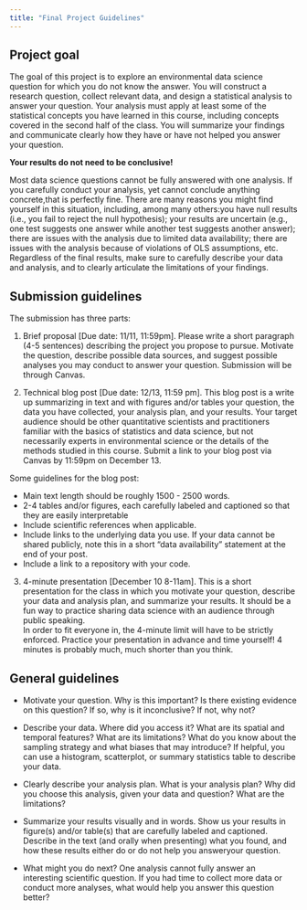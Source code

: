 ```yaml
---
title: "Final Project Guidelines"
---
```


## Project goal

The goal of this project is to explore an environmental data science question for which you do not know the answer. You will construct a research question, collect relevant data, and design a statistical analysis to answer your question. Your analysis must apply at least some of the statistical concepts you have learned in this course, including concepts covered in the second half of the class. You will summarize your findings and communicate clearly how they have or have not helped you answer your question.

**Your results do not need to be conclusive!**

Most data science questions cannot be fully answered with one analysis. If you carefully conduct your analysis, yet cannot conclude anything concrete,that is perfectly fine. There are many reasons you might find yourself in this situation, including, among many others:you have null results (i.e., you fail to reject the null hypothesis); your results are uncertain (e.g., one test suggests one answer while another test suggests another answer); there are issues with the analysis due to limited data availability; there are issues with the analysis because of violations of OLS assumptions, etc. Regardless of the final results, make sure to carefully describe your data and analysis, and to clearly articulate the limitations of your findings.

## Submission guidelines

The submission has three parts:

1.  Brief proposal \[Due date: 11/11, 11:59pm\]. Please write a short paragraph (4-5 sentences) describing the project you propose to pursue. Motivate the question, describe possible data sources, and suggest possible analyses you may conduct to answer your question. Submission will be through Canvas.

2.  Technical blog post \[Due date: 12/13, 11:59 pm\]. This blog post is a write up summarizing in text and with figures and/or tables your question, the data you have collected, your analysis plan, and your results. Your target audience should be other quantitative scientists and practitioners familiar with the basics of statistics and data science, but not necessarily experts in environmental science or the details of the methods studied in this course. Submit a link to your blog post via Canvas by 11:59pm on December 13.

Some guidelines for the blog post:

-   Main text length should be roughly 1500 - 2500 words.
-   2-4 tables and/or figures, each carefully labeled and captioned so that they are easily interpretable
-   Include scientific references when applicable.
-   Include links to the underlying data you use. If your data cannot be shared publicly, note this in a short “data availability” statement at the end of your post.
-   Include a link to a repository with your code.

3.  4-minute presentation \[December 10 8-11am\]. This is a short presentation for the class in which you motivate your question, describe your data and analysis plan, and summarize your results. It should be a fun way to practice sharing data science with an audience through public speaking.\
    In order to fit everyone in, the 4-minute limit will have to be strictly enforced. Practice your presentation in advance and time yourself! 4 minutes is probably much, much shorter than you think.

## General guidelines

-   Motivate your question. Why is this important? Is there existing evidence on this question? If so, why is it inconclusive? If not, why not?

-   Describe your data. Where did you access it? What are its spatial and temporal features? What are its limitations? What do you know about the sampling strategy and what biases that may introduce? If helpful, you can use a histogram, scatterplot, or summary statistics table to describe your data.

-   Clearly describe your analysis plan. What is your analysis plan? Why did you choose this analysis, given your data and question? What are the limitations?

-   Summarize your results visually and in words. Show us your results in figure(s) and/or table(s) that are carefully labeled and captioned. Describe in the text (and orally when presenting) what you found, and how these results either do or do not help you answeryour question.

-   What might you do next? One analysis cannot fully answer an interesting scientific question. If you had time to collect more data or conduct more analyses, what would help you answer this question better?
